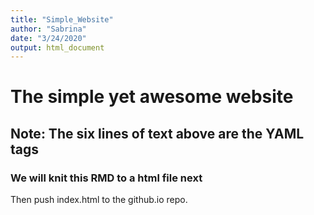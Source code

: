 ```yaml
---
title: "Simple_Website"
author: "Sabrina"
date: "3/24/2020"
output: html_document
---
```


# The simple yet awesome website
## Note:  The six lines of text above are the YAML tags
### We will knit this RMD to a html file next
Then push index.html to the github.io repo.